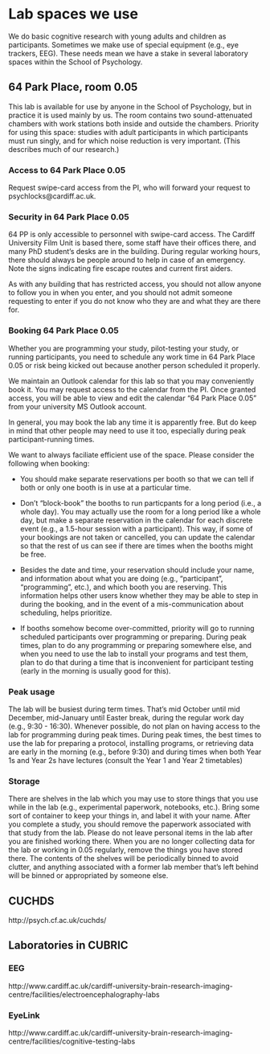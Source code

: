 # Lab spaces we use

We do basic cognitive research with young adults and children as participants. Sometimes we make use of special equipment (e.g., eye trackers, EEG). These needs mean we have a stake in several laboratory spaces within the School of Psychology.

## 64 Park Place, room 0.05

This lab is available for use by anyone in the School of Psychology, but in practice it is used mainly by us. The room contains two sound-attenuated chambers with work stations both inside and outside the chambers. Priority for using this space: studies with adult participants in which participants must run singly, and for which noise reduction is very important. (This describes much of our research.)

### Access to 64 Park Place 0.05

Request swipe-card access from the PI, who will forward your request to psychlocks@cardiff.ac.uk.

### Security in 64 Park Place 0.05

64 PP is only accessible to personnel with swipe-card access. The Cardiff University Film Unit is based there, some staff have their offices there, and many PhD student's desks are in the building. During regular working hours, there should always be people around to help in case of an emergency. Note the signs indicating fire escape routes and current first aiders.

As with any building that has restricted access, you should not allow anyone to follow you in when you enter, and you should not admit someone requesting to enter if you do not know who they are and what they are there for. 

### Booking 64 Park Place 0.05

Whether you are programming your study, pilot-testing your study, or running participants, you need to schedule any work time in 64 Park Place 0.05 or risk being kicked out because another person scheduled it properly. 

We maintain an Outlook calendar for this lab so that you may conveniently book it. You may request access to the calendar from the PI. Once granted access, you will be able to view and edit the calendar "64 Park Place 0.05" from your university MS Outlook account. 

In general, you may book the lab any time it is apparently free. But do keep in mind that other people may need to use it too, especially during peak participant-running times. 

We want to always faciliate efficient use of the space. Please consider the following when booking:

- You should make separate reservations per booth so that we can tell if both or only one booth is in use at a particular time.

- Don't "block-book" the booths to run particpants for a long period (i.e., a whole day). You may actually use the room for a long period like a whole day, but make a separate reservation in the calendar for each discrete event (e.g., a 1.5-hour session with a participant). This way, if some of your bookings are not taken or cancelled, you can update the calendar so that the rest of us can see if there are times when the booths might be free. 

- Besides the date and time, your reservation should include your name, and information about what you are doing (e.g., "participant", "programming", etc.), and which booth you are reserving. This information helps other users know whether they may be able to step in during the booking, and in the event of a mis-communication about scheduling, helps prioritize.

- If booths somehow become over-committed, priority will go to running scheduled participants over programming or preparing. During peak times, plan to do any programming or preparing somewhere else, and when you need to use the lab to install your programs and test them, plan to do that during a time that is inconvenient for participant testing (early in the morning is usually good for this).

### Peak usage

The lab will be busiest during term times. That's mid October until mid December, mid-January until Easter break, during the regular work day (e.g., 9:30 - 16:30). Whenever possible, do not plan on having access to the lab for programming during peak times. During peak times, the best times to use the lab for preparing a protocol, installing programs, or retrieving data are early in the morning (e.g., before 9:30) and during times when both Year 1s and Year 2s have lectures (consult the Year 1 and Year 2 timetables)

### Storage

There are shelves in the lab which you may use to store things that you use while in the lab (e.g., experimental paperwork, notebooks, etc.). Bring some sort of container to keep your things in, and label it with your name. After you complete a study, you should remove the paperwork associated with that study from the lab. Please do not leave personal items in the lab after you are finished working there. When you are no longer collecting data for the lab or working in 0.05 regularly, remove the things you have stored there. The contents of the shelves will be periodically binned to avoid clutter, and anything associated with a former lab member that's left behind will be binned or appropriated by someone else. 

## CUCHDS

http://psych.cf.ac.uk/cuchds/

## Laboratories in CUBRIC

### EEG

http://www.cardiff.ac.uk/cardiff-university-brain-research-imaging-centre/facilities/electroencephalography-labs

### EyeLink

http://www.cardiff.ac.uk/cardiff-university-brain-research-imaging-centre/facilities/cognitive-testing-labs



